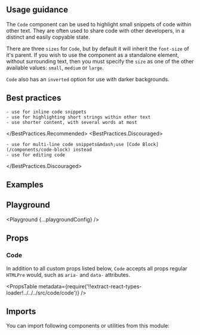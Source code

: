


<Layout title="Code" description="Highlight short snippets of code inline with other text.">

## Usage guidance

The `Code` component can be used to highlight small snippets of code within other text. They are often used to share code with other developers, in a distinct and easily copyable state.

There are three `sizes` for `Code`, but by default it will inherit the `font-size` of it's parent. If you wish to use the component as a standalone element, without surrounding text, then you must specify the `size` as one of the other available values: `small`, `medium` or `large`.

`Code` also has an `inverted` option for use with darker backgrounds.

## Best practices

<BestPractices>
  <BestPractices.Recommended>

    - use for inline code snippets
    - use for highlighting short strings within other text
    - use shorter content, with several words at most

  </BestPractices.Recommended>
  <BestPractices.Discouraged>

    - use for multi-line code snippets&mdash;use [Code Block](/components/code-block) instead
    - use for editing code

  </BestPractices.Discouraged>
</BestPractices>

## Examples

<Example title="Basic usage" path="code/basic-usage">
  <BasicUsage />
</Example>

<Example title="Sizes" path="code/sizes">
  <Sizes />
</Example>

<Example title="Inverted" path="code/inverted" darkPreview>
  <Inverted />
</Example>

## Playground

<Playground {...playgroundConfig} />

## Props

### Code

In addition to all custom props listed below, `Code` accepts all props regular `HTMLPre` would, such as `aria-` and `data-` attributes.

<PropsTable
  metadata={require('!!extract-react-types-loader!../../../src/code/code')}
/>

## Imports

You can import following components or utilities from this module:

<Imports module={CodeExports} path="@datacamp/waffles/code" />

</Layout>
